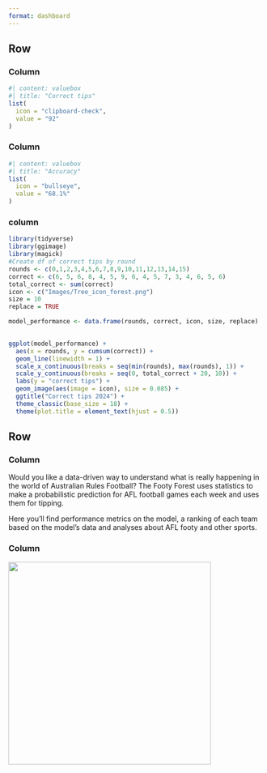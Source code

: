 ```yaml
---
format: dashboard
---
```


## Row 

### Column

```r
#| content: valuebox
#| title: "Correct tips"
list(
  icon = "clipboard-check",
  value = "92"
)

```

### Column

```r
#| content: valuebox
#| title: "Accuracy"
list(
  icon = "bullseye", 
  value = "68.1%"
)

```

### column

```r
library(tidyverse)
library(ggimage)
library(magick)
#Create df of correct tips by round
rounds <- c(0,1,2,3,4,5,6,7,8,9,10,11,12,13,14,15)
correct <- c(6, 5, 6, 8, 4, 5, 9, 6, 4, 5, 7, 3, 4, 6, 5, 6)
total_correct <- sum(correct)
icon <- c("Images/Tree_icon_forest.png")
size = 10 
replace = TRUE

model_performance <- data.frame(rounds, correct, icon, size, replace)
  

ggplot(model_performance) +
  aes(x = rounds, y = cumsum(correct)) +
  geom_line(linewidth = 1) +
  scale_x_continuous(breaks = seq(min(rounds), max(rounds), 1)) +
  scale_y_continuous(breaks = seq(0, total_correct + 20, 10)) +
  labs(y = "correct tips") +
  geom_image(aes(image = icon), size = 0.085) +
  ggtitle("Correct tips 2024") +
  theme_classic(base_size = 18) +
  theme(plot.title = element_text(hjust = 0.5))


```

## Row

### Column {width=70%}

Would you like a data-driven way to understand what is really happening in the world of Australian Rules Football? The Footy Forest uses statistics to make a probabilistic prediction for AFL football games each week and uses them for tipping.

Here you'll find performance metrics on the model, a ranking of each team based on the model's data and analyses about AFL footy and other sports.

### Column {width=30%}

![](Images/large_logo.png){width="400"}

